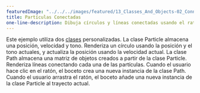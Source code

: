 ---
featuredImage: "../../../images/featured/13_Classes_And_Objects-02_Connected_Particles-thumbnail.png"
title: Partículas Conectadas
one-line-description: Dibuja círculos y líneas conectadas usando el ratón.
---

Este ejemplo utiliza dos
<a href="https://p5js.org/reference/#/p5/class" target="_blank">clases</a> personalizadas.
La clase Particle almacena una posición, velocidad y tono. Renderiza
un círculo usando la posición y el tono actuales, y actualiza la
posición usando la velocidad actual. La clase Path almacena una matriz
de objetos creados a partir de la clase Particle. Renderiza líneas
conectando cada una de las partículas. Cuando el usuario hace clic en el ratón, el
boceto crea una nueva instancia de la clase Path. Cuando el usuario arrastra
el ratón, el boceto añade una nueva instancia de la clase Particle al
trayecto actual.